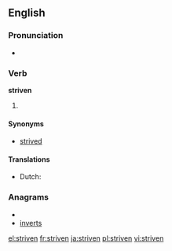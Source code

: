 ==English==

===Pronunciation===
* {{IPA|/ˈstɻɪvən/}}
*: {{rhymes|ɪvən}}

===Verb===
'''striven'''

# {{past participle of|[[strive]]}}

====Synonyms====
* [[strived]]

====Translations====
* Dutch: {{t-|nl|gestreefd}}

===Anagrams===
* {{alphagram|einrstv}}
* [[inverts#English|inverts]]

[[el:striven]]
[[fr:striven]]
[[ja:striven]]
[[pl:striven]]
[[vi:striven]]